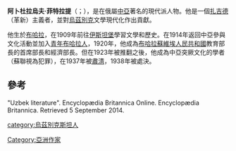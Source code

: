 '''阿卜杜拉烏夫·菲特拉提'''（{{lang-uz|Abdurauf Fitrat / Абдурауф Фитрат}}；{{bd|1886年||1938年|10月4日}}），是在俄屬[[中亞|中亞]]著名的現代派人物。他是一個[[扎吉德|扎吉德]]（革新）主義者，並對[[烏茲別克|烏茲別克]]文學現代化作出貢獻。

他生於[[布哈拉|布哈拉]]，在1909年前往[[伊斯坦堡|伊斯坦堡]]學習文學和歷史。在1914年返回中亞參與文化活動並加入[[青年布哈拉人|青年布哈拉人]]，1920年，他成為[[布哈拉蘇維埃人民共和國|布哈拉蘇維埃人民共和國]]教育部長的首席部長和經濟部長。但在1923年被推翻之後，他成為中亞突厥文化的學者（蘇聯視為犯罪），在1937年被[[肅清|肅清]]，1938年被處決。

==參考==
"Uzbek literature". Encyclopædia Britannica Online. Encyclopædia Britannica. Retrieved 5 September 2014.

[[category:烏茲別克斯坦人|category:烏茲別克斯坦人]]
[[Category:亞洲作家|Category:亞洲作家]]